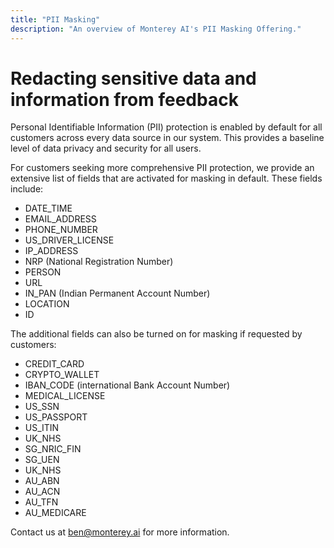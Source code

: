 ```yaml
---
title: "PII Masking"
description: "An overview of Monterey AI's PII Masking Offering."
---
```


#  Redacting sensitive data and information from feedback

Personal Identifiable Information (PII) protection is enabled by default for all customers across every data source in our system. This provides a baseline level of data privacy and security for all users.

For customers seeking more comprehensive PII protection, we provide an extensive list of fields that are activated for masking in default. These fields include:

- DATE_TIME
- EMAIL_ADDRESS
- PHONE_NUMBER
- US_DRIVER_LICENSE
- IP_ADDRESS
- NRP (National Registration Number)
- PERSON
- URL
- IN_PAN (Indian Permanent Account Number)
- LOCATION
- ID

The additional fields can also be turned on for masking if requested by customers: 

- CREDIT_CARD
- CRYPTO_WALLET
- IBAN_CODE (international Bank Account Number)
- MEDICAL_LICENSE
- US_SSN
- US_PASSPORT
- US_ITIN
- UK_NHS
- SG_NRIC_FIN
- SG_UEN
- UK_NHS
- AU_ABN
- AU_ACN
- AU_TFN
- AU_MEDICARE

Contact us at ben@monterey.ai for more information.

